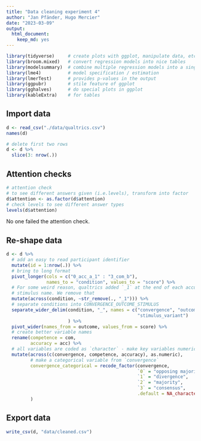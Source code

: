```yaml
---
title: "Data cleaning experiment 4"
author: "Jan Pfänder, Hugo Mercier"
date: "2023-03-09"
output: 
  html_document: 
    keep_md: yes
---
```


```r
library(tidyverse)     # create plots with ggplot, manipulate data, etc.
library(broom.mixed)   # convert regression models into nice tables
library(modelsummary)  # combine multiple regression models into a single table
library(lme4)          # model specification / estimation 
library(lmerTest)      # provides p-values in the output
library(ggpubr)        # stile feature of ggplot
library(gghalves)      # do special plots in ggplot
library(kableExtra)    # for tables
```

## Import data
```r
d <- read_csv("./data/qualtrics.csv")
names(d)
```

```r
# delete first two rows
d <- d %>% 
  slice(3: nrow(.)) 
```

## Attention checks 
```r
# attention check
# to see different answers given (i.e.levels), transform into factor
d$attention <- as.factor(d$attention)
# check levels to see different answer types
levels(d$attention) 
```

No one failed the attention check. 

## Re-shape data
```r
d <- d %>% 
  # add an easy to read participant identifier
  mutate(id = 1:nrow(.)) %>% 
  # bring to long format
  pivot_longer(cols = c("0_acc_a_1" : "3_com_b"), 
               names_to = "condition", values_to = "score") %>% 
  # For some weird reason, qualtrics added `_1` at the end of each accuracy
  # stimulus name. We remove that
  mutate(across(condition, ~str_remove(., "_1"))) %>% 
  # separate conditions into CONVERGENCE_OUTCOME_STIMULUS
  separate_wider_delim(condition, "_", names = c("convergence", "outcome", 
                                                 "stimulus_variant")
                       ) %>%
  pivot_wider(names_from = outcome, values_from = score) %>% 
  # create better variable names
  rename(competence = com, 
         accuracy = acc) %>% 
  # all variables are coded as `character` - make key variables numeric
  mutate(across(c(convergence, competence, accuracy), as.numeric), 
         # make a categorical variable from `convergence`
         convergence_categorical = recode_factor(convergence, 
                                                 `0` = "opposing majority", 
                                                 `1` = "divergence", 
                                                 `2` = "majority", 
                                                 `3` = "consensus",
                                                 .default = NA_character_)
         )
```

## Export data

```r
write_csv(d, "data/cleaned.csv")
```